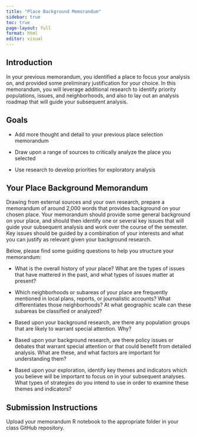 ```yaml
---
title: "Place Background Memorandum"
sidebar: true
toc: true
page-layout: full
format: html
editor: visual
---
```


## Introduction

In your previous memorandum, you identified a place to focus your analysis on, and provided some preliminary justification for your choice. In this memorandum, you will leverage additional research to identify priority populations, issues, and neighborhoods, and also to lay out an analysis roadmap that will guide your subsequent analysis.

## Goals

-   Add more thought and detail to your previous place selection memorandum

-   Draw upon a range of sources to critically analyze the place you selected

-   Use research to develop priorities for exploratory analysis

## Your Place Background Memorandum

Drawing from external sources and your own research, prepare a memorandum of around 2,000 words that provides background on your chosen place. Your memorandum should provide some general background on your place, and should then identify one or several key issues that will guide your subsequent analysis and work over the course of the semester. Key issues should be guided by a combination of your interests and what you can justify as relevant given your background research.

Below, please find some guiding questions to help you structure your memorandum:

-   What is the overall history of your place? What are the types of issues that have mattered in the past, and what types of issues matter at present?

-   Which neighborhoods or subareas of your place are frequently mentioned in local plans, reports, or journalistic accounts? What differentiates those neighborhoods? At what geographic scale can these subareas be classified or analyzed?

-   Based upon your background research, are there any population groups that are likely to warrant special attention. Why?

-   Based upon your background research, are there policy issues or debates that warrant special attention or that could benefit from detailed analysis. What are these, and what factors are important for understanding them?

-   Based upon your exploration, identify key themes and indicators which you believe will be important to focus on in your subsequent analyses. What types of strategies do you intend to use in order to examine these themes and indicators?

## Submission Instructions

Upload your memorandum R notebook to the appropriate folder in your class GitHub repository.
